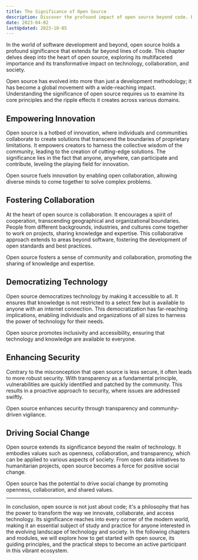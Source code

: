 ```yaml
---
title: The Significance of Open Source
description: Discover the profound impact of open source beyond code. Explore how it empowers innovation, fosters collaboration, and drives positive change in society.
date: 2023-04-02
lastUpdated: 2023-10-05
---
```


<p class="lead">In the world of software development and beyond, open source holds a profound significance that extends far beyond lines of code. This chapter delves deep into the heart of open source, exploring its multifaceted importance and its transformative impact on technology, collaboration, and society.</p>

Open source has evolved into more than just a development methodology; it has become a global movement with a wide-reaching impact. Understanding the significance of open source requires us to examine its core principles and the ripple effects it creates across various domains.

## Empowering Innovation

Open source is a hotbed of innovation, where individuals and communities collaborate to create solutions that transcend the boundaries of proprietary limitations. It empowers creators to harness the collective wisdom of the community, leading to the creation of cutting-edge solutions. The significance lies in the fact that anyone, anywhere, can participate and contribute, leveling the playing field for innovation.

Open source fuels innovation by enabling open collaboration, allowing diverse minds to come together to solve complex problems.

## Fostering Collaboration

At the heart of open source is collaboration. It encourages a spirit of cooperation, transcending geographical and organizational boundaries. People from different backgrounds, industries, and cultures come together to work on projects, sharing knowledge and expertise. This collaborative approach extends to areas beyond software, fostering the development of open standards and best practices.

Open source fosters a sense of community and collaboration, promoting the sharing of knowledge and expertise.

## Democratizing Technology

Open source democratizes technology by making it accessible to all. It ensures that knowledge is not restricted to a select few but is available to anyone with an internet connection. This democratization has far-reaching implications, enabling individuals and organizations of all sizes to harness the power of technology for their needs.

Open source promotes inclusivity and accessibility, ensuring that technology and knowledge are available to everyone.

## Enhancing Security

Contrary to the misconception that open source is less secure, it often leads to more robust security. With transparency as a fundamental principle, vulnerabilities are quickly identified and patched by the community. This results in a proactive approach to security, where issues are addressed swiftly.

Open source enhances security through transparency and community-driven vigilance.

## Driving Social Change

Open source extends its significance beyond the realm of technology. It embodies values such as openness, collaboration, and transparency, which can be applied to various aspects of society. From open data initiatives to humanitarian projects, open source becomes a force for positive social change.

Open source has the potential to drive social change by promoting openness, collaboration, and shared values.

---

<p class="lead">In conclusion, open source is not just about code; it's a philosophy that has the power to transform the way we innovate, collaborate, and access technology. Its significance reaches into every corner of the modern world, making it an essential subject of study and practice for anyone interested in the evolving landscape of technology and society. In the following chapters and modules, we will explore how to get started with open source, its guiding principles, and the practical steps to become an active participant in this vibrant ecosystem.</p>
